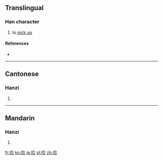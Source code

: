 {{also|撿}}
==Translingual==

===Han character===
{{Han char|rn=64|rad=手|as=07|sn=10|four=|canj=手人一一 (QOMM)|ids=⿰[[扌]][[佥]]}}

# to [[pick up]]

====References====
* {{Han ref|kx=0434.241|hdz=31885.020|uh=6361|ud=25441}}

----

==Cantonese==

===Hanzi===
{{yue-hanzi|jyut=|y=gim2|tra=撿}}

# {{defn|lang=yue|sort=手07}}

----

==Mandarin==

===Hanzi===
{{cmn-hanzi|tra=撿|pin=[[jiǎn]] ([[jian3]])|wg=chien<sup>3</sup>}}

# {{defn|lang=cmn|sort=手07}}

[[fr:捡]]
[[ko:捡]]
[[ja:捡]]
[[pl:捡]]
[[zh:捡]]